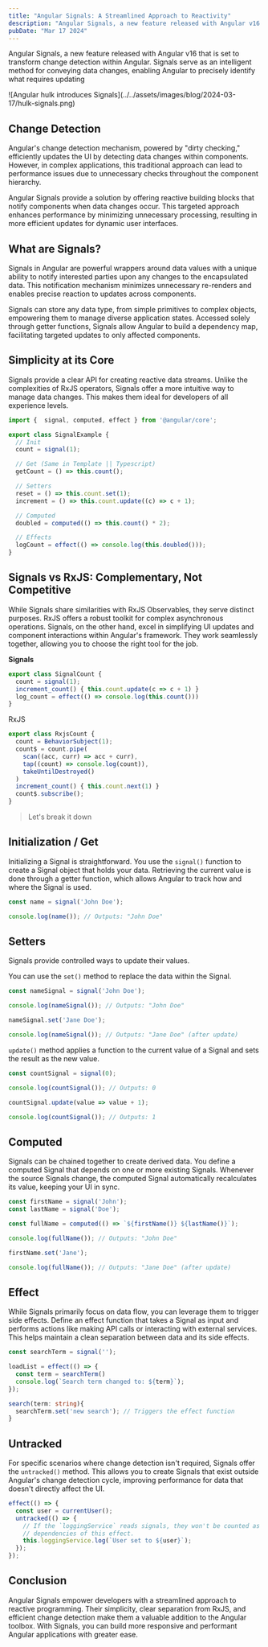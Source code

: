```yaml
---
title: "Angular Signals: A Streamlined Approach to Reactivity"
description: "Angular Signals, a new feature released with Angular v16 that is set to transform change detection within Angular. Signals serve as an intelligent method for conveying data changes..."
pubDate: "Mar 17 2024"
---
```



Angular Signals, a new feature released with Angular v16 that is set to transform change detection within Angular. 
Signals serve as an intelligent method for conveying data changes, enabling Angular to precisely identify what requires updating

<WideImage>
  ![Angular hulk introduces Signals](../../assets/images/blog/2024-03-17/hulk-signals.png)
</WideImage>

## Change Detection

Angular's change detection mechanism, powered by "dirty checking," efficiently updates the UI by detecting data changes within components.
However, in complex applications, this traditional approach can lead to performance issues due to unnecessary checks throughout the component hierarchy. 

Angular Signals provide a solution by offering reactive building blocks that notify components when data changes occur. 
This targeted approach enhances performance by minimizing unnecessary processing, resulting in more efficient updates for dynamic user interfaces.

## What are Signals?

Signals in Angular are powerful wrappers around data values with a unique ability to notify interested parties upon any changes to the encapsulated data. 
This notification mechanism minimizes unnecessary re-renders and enables precise reaction to updates across components. 

Signals can store any data type, from simple primitives to complex objects, empowering them to manage diverse application states. 
Accessed solely through getter functions, Signals allow Angular to build a dependency map, facilitating targeted updates to only affected components. 

## Simplicity at its Core


Signals provide a clear API for creating reactive data streams. 
Unlike the complexities of RxJS operators, Signals offer a more intuitive way to manage data changes. 
This makes them ideal for developers of all experience levels.

```ts
import {  signal, computed, effect } from '@angular/core';

export class SignalExample {
  // Init
  count = signal(1);

  // Get (Same in Template || Typescript)
  getCount = () => this.count();

  // Setters
  reset = () => this.count.set(1);
  increment = () => this.count.update((c) => c + 1);

  // Computed
  doubled = computed(() => this.count() * 2);

  // Effects
  logCount = effect(() => console.log(this.doubled()));
}
```

## Signals vs RxJS: Complementary, Not Competitive

While Signals share similarities with RxJS Observables, they serve distinct purposes. 
RxJS offers a robust toolkit for complex asynchronous operations. 
Signals, on the other hand, excel in simplifying UI updates and component interactions within Angular's framework. 
They work seamlessly together, allowing you to choose the right tool for the job.

**Signals**

```ts
export class SignalCount {
  count = signal(1);
  increment_count() { this.count.update(c => c + 1) }
  log_count = effect(() => console.log(this.count()))
}
```

RxJS

```ts
export class RxjsCount {
  count = BehaviorSubject(1);
  count$ = count.pipe(
    scan((acc, curr) => acc + curr),
    tap((count) => console.log(count)),
    takeUntilDestroyed()
  )
  increment_count() { this.count.next(1) }
  count$.subscribe();
}
```

> Let's break it down

## Initialization / Get

Initializing a Signal is straightforward. You use the `signal()` function to create a Signal object that holds your data. 
Retrieving the current value is done through a getter function, which allows Angular to track how and where the Signal is used.

```ts
const name = signal('John Doe');

console.log(name()); // Outputs: "John Doe"
```

## Setters

Signals provide controlled ways to update their values. 


You can use the `set()` method to replace the data within the Signal. 
```ts
const nameSignal = signal('John Doe');

console.log(nameSignal()); // Outputs: "John Doe"

nameSignal.set('Jane Doe');

console.log(nameSignal()); // Outputs: "Jane Doe" (after update)
```


`update()` method applies a function to the current value of a Signal and sets the result as the new value.
```ts
const countSignal = signal(0);

console.log(countSignal()); // Outputs: 0

countSignal.update(value => value + 1);

console.log(countSignal()); // Outputs: 1
```

## Computed

Signals can be chained together to create derived data. 
You define a computed Signal that depends on one or more existing Signals. 
Whenever the source Signals change, the computed Signal automatically recalculates its value, keeping your UI in sync.

```ts
const firstName = signal('John');
const lastName = signal('Doe');

const fullName = computed(() => `${firstName()} ${lastName()}`);

console.log(fullName()); // Outputs: "John Doe"

firstName.set('Jane');

console.log(fullName()); // Outputs: "Jane Doe" (after update)
```

## Effect

While Signals primarily focus on data flow, you can leverage them to trigger side effects. 
Define an effect function that takes a Signal as input and performs actions like making API calls or interacting with external services. 
This helps maintain a clean separation between data and its side effects.


```ts
const searchTerm = signal('');

loadList = effect(() => { 
  const term = searchTerm()
  console.log(`Search term changed to: ${term}`);
});

search(term: string){
  searchTerm.set('new search'); // Triggers the effect function  
}
```

## Untracked

For specific scenarios where change detection isn't required, Signals offer the `untracked()` method. 
This allows you to create Signals that exist outside Angular's change detection cycle, improving performance for data that doesn't directly affect the UI.

```ts
effect(() => {
  const user = currentUser();
  untracked(() => {
    // If the `loggingService` reads signals, they won't be counted as
    // dependencies of this effect.
    this.loggingService.log(`User set to ${user}`);
  });
});
```

## Conclusion

Angular Signals empower developers with a streamlined approach to reactive programming. 
Their simplicity, clear separation from RxJS, and efficient change detection make them a valuable addition to the Angular toolbox. 
With Signals, you can build more responsive and performant Angular applications with greater ease.

